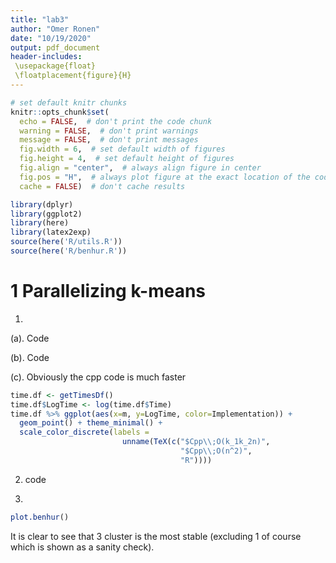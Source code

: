 ```yaml
---
title: "lab3"
author: "Omer Ronen"
date: "10/19/2020"
output: pdf_document
header-includes:
 \usepackage{float}
 \floatplacement{figure}{H}
---
```


```r
# set default knitr chunks
knitr::opts_chunk$set(
  echo = FALSE,  # don't print the code chunk
  warning = FALSE,  # don't print warnings
  message = FALSE,  # don't print messages
  fig.width = 6,  # set default width of figures
  fig.height = 4,  # set default height of figures
  fig.align = "center",  # always align figure in center
  fig.pos = "H",  # always plot figure at the exact location of the code chunk
  cache = FALSE)  # don't cache results

```

```r
library(dplyr)
library(ggplot2)
library(here)
library(latex2exp)
source(here('R/utils.R'))
source(here('R/benhur.R'))

```

# 1 Parallelizing k-means
1.  

  (a). Code  
  
  (b). Code  
  
  (c). Obviously the cpp code is much faster  
  
```r
time.df <- getTimesDf()
time.df$LogTime <- log(time.df$Time)
time.df %>% ggplot(aes(x=m, y=LogTime, color=Implementation)) +
  geom_point() + theme_minimal() +
  scale_color_discrete(labels = 
                         unname(TeX(c("$Cpp\\;O(k_1k_2n)",
                                      "$Cpp\\;O(n^2)",
                                      "R"))))


```

2. code  

3. 

```r
plot.benhur()
```

It is clear to see that 3 cluster is the most stable (excluding 1 of course which is shown as a sanity check).